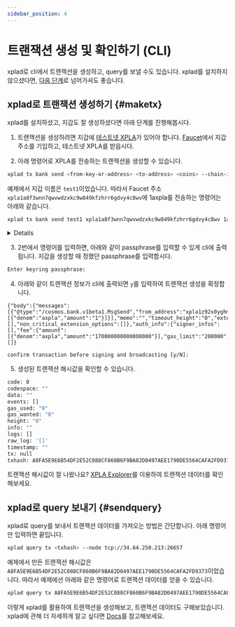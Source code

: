 ```yaml
---
sidebar_position: 4
---
```


# 트랜잭션 생성 및 확인하기 (CLI)


xplad로 cli에서 트랜잭션을 생성하고, query를 보낼 수도 있습니다. xplad를 설치하지 않으셨다면, [다음 단계](/docs/tutorial/make-cw20/make-cw20-with-vault)로 넘어가셔도 좋습니다. 

## xplad로 트랜잭션 생성하기 {#maketx}

xplad를 설치하셨고, 지갑도 잘 생성하셨다면 아래 단계를 진행해봅시다. 

1. 트랜잭션을 생성하려면 지갑에 [테스트넷 XPLA](/docs/settings/create-wallet/get-testnet-xpla)가 있어야 합니다. [Faucet](https://faucet.xpla.io/)에서 지갑 주소를 기입하고, 테스트넷 XPLA를 받읍시다.

2. 아래 명령어로 XPLA를 전송하는 트랜잭션을 생성할 수 있습니다. 
```bash
xplad tx bank send <from-key-or-address> <to-address> <coins> --chain-id=<chain-id> --fees=<fee> --node tcp://34.64.250.213:26657 // 추후 xplad query tx E832D9C480EC2E6F3856ED4424892F9AC5A4704C3B9A2EE085C20A8D3832E6BB --node https://cube-rpc.xpla.dev:443 으로 수정할 것.
``` 

예제에서 지갑 이름은 `test1`이었습니다. 따라서 Faucet 주소 `xpla1a8f3wnn7qwvwdzxkc9w849kfzhrr6gdvy4c8wv`에 1axpla를 전송하는 명령어는 아래와 같습니다.

```bash
xplad tx bank send test1 xpla1a8f3wnn7qwvwdzxkc9w849kfzhrr6gdvy4c8wv 1axpla --chain-id=cube_47-5 --fees=170000000000000000axpla --node tcp://34.64.250.213:26657
```

<Details summary="34.64.250.213:26657 주소는 어떤 주소인가요?">

해당 주소는 테스트넷 rpc 주소입니다. 위 주소를 통해 XPLA 블록체인 테스트넷과 통신할 수 있습니다.

메인넷에 연결할 경우 `--node tcp://104.197.217.143:26657`로 입력하시면 됩니다.

</Details>

3. 2번에서 명령어를 입력하면, 아래와 같이 passphrase를 입력할 수 있게 cli에 출력됩니다. 지갑을 생성할 때 정했던 passphrase를 입력합시다.
```bash
Enter keyring passphrase:
```

4. 아래와 같이 트랜잭션 정보가 cli에 출력되면 `y`를 입력하여 트랜잭션 생성을 확정합니다.
```
{"body":{"messages":[{"@type":"/cosmos.bank.v1beta1.MsgSend","from_address":"xpla1z92x0yghmyz4k755d8f3vcm478se5rl5zl7sqr","to_address":"xpla1a8f3wnn7qwvwdzxkc9w849kfzhrr6gdvy4c8wv","amount":[{"denom":"axpla","amount":"1"}]}],"memo":"","timeout_height":"0","extension_options":[],"non_critical_extension_options":[]},"auth_info":{"signer_infos":[],"fee":{"amount":[{"denom":"axpla","amount":"170000000000000000"}],"gas_limit":"200000","payer":"","granter":""}},"signatures":[]}

confirm transaction before signing and broadcasting [y/N]:
```

5. 생성된 트랜잭션 해시값을 확인할 수 있습니다.
```bash
code: 0
codespace: ""
data: ""
events: []
gas_used: "0"
gas_wanted: "0"
height: "0"
info: ""
logs: []
raw_log: '[]'
timestamp: ""
tx: null
txhash: A8FA5E9E6B54DF2E52C088CF860B6F9BA82D0497AEE1790DE5564CAFA2FD9373
```

트랜잭션 해시값이 잘 나왔나요? [XPLA Explorer](https://explorer.xpla.io/)를 이용하여 트랜잭션 데이터를 확인해보세요.

## xplad로 query 보내기 {#sendquery}

xplad로 query를 보내서 트랜잭션 데이터를 가져오는 방법은 간단합니다. 아래 명령어만 입력하면 끝입니다.

```bash
xplad query tx <txhash> --node tcp://34.64.250.213:26657
```

예제에서 만든 트랜잭션 해시값은 `A8FA5E9E6B54DF2E52C088CF860B6F9BA82D0497AEE1790DE5564CAFA2FD9373`이었습니다. 따라서 예제에선 아래와 같은 명령어로 트랜잭션 데이터를 얻을 수 있습니다.

```bash
xplad query tx A8FA5E9E6B54DF2E52C088CF860B6F9BA82D0497AEE1790DE5564CAFA2FD9373 --node tcp://34.64.250.213:26657
```

이렇게 xplad를 활용하여 트랜잭션을 생성해보고, 트랜잭션 데이터도 구해보았습니다. xplad에 관해 더 자세하게 알고 싶다면 [Docs](https://docs.xpla.io/develop/develop/tools/xplad/about-xplad/)를 참고해보세요.
